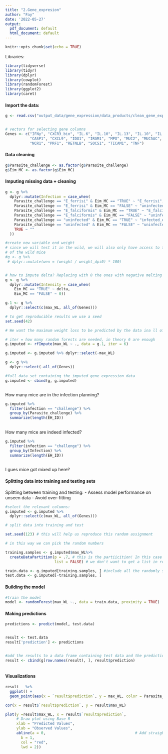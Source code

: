 ```yaml
---
title: "2.Gene_expresion"
author: "Fay"
date: '2022-05-27'
output:
  pdf_document: default
  html_document: default
---
```


```r
knitr::opts_chunk$set(echo = TRUE)
```

Libraries:
```r
library(tidyverse)
library(tidyr)
library(dplyr)
library(cowplot)
library(randomForest)
library(ggplot2)
library(caret)
```


#### Import the data:

```r
g <- read.csv("output_data/gene_expression/data_products/clean_gene_expression.csv")


# vectors for selecting gene columns
Genes <- c("IFNy", "CXCR3_bio", "IL.6", "IL.10", "IL.13", "IL.10", "IL.13", "IL1RN", 
           "CASP1", "CXCL9", "IDO1", "IRGM1", "MPO", "MUC2", "MUC5AC", "MYD88", 
           "NCR1", "PRF1", "RETNLB", "SOCS1", "TICAM1", "TNF")

```



#### Data cleaning

```r
g$Parasite_challenge <- as.factor(g$Parasite_challenge)
g$Eim_MC <- as.factor(g$Eim_MC)

```

#### Imputing missing data + cleaning
```r
g <- g %>%
  dplyr::mutate(Infection = case_when(
    Parasite_challenge == "E_ferrisi" & Eim_MC == "TRUE" ~ "E_ferrisi",
    Parasite_challenge == "E_ferrisi" & Eim_MC == "FALSE" ~ "uninfected",
    Parasite_challenge == "E_falciformis" & Eim_MC == "TRUE" ~ "E_falciformis",
    Parasite_challenge == "E_falciformis" & Eim_MC == "FALSE" ~ "uninfected",
    Parasite_challenge == "uninfected" & Eim_MC == "TRUE" ~ "infected_eimeria",
    Parasite_challenge == "uninfected" & Eim_MC == "FALSE" ~ "uninfected",
    TRUE ~ ""
  ))

#create new variable end weight 
# since we will test it in the wild, we will also only have access to the end weight 
# of the wild mice 
#g <- g %>% 
 # dplyr::mutate(wen = (weight / weight_dpi0) * 100)


# how to impute delta? Replacing with 0 the ones with negative melting curve
g <- g %>%
  dplyr::mutate(Intensity = case_when(
    Eim_MC == "TRUE" ~ delta,
    Eim_MC == "FALSE" ~ 0))

g.1 <- g %>%
  dplyr::select(c(max_WL, all_of(Genes)))

# to get reproducible results we use a seed
set.seed(42)

# We want the maximum weight loss to be predicted by the data ina ll of the other columns

# iter = how many random forests are needed, in theory 6 are enough
g.imputed <- rfImpute(max_WL ~ ., data = g.1, iter = 6)

g.imputed <- g.imputed %>% dplyr::select(-max_WL)

g <- g %>% 
  dplyr::select(-all_of(Genes)) 

#full data set containing the imputed gene expression data
g.imputed <- cbind(g, g.imputed)



```

How many mice are in the infection planning?
```r
g.imputed %>% 
  filter(infection == "challenge") %>%
  group_by(Parasite_challenge) %>%
  summarize(length(EH_ID))
  
```
How many mice are indeed infected?

```r
g.imputed %>% 
  filter(infection == "challenge") %>%
  group_by(Infection) %>%
  summarize(length(EH_ID))
  
```
I gues mice got mixed up here?

#### Splitting data into training and testing sets 
Splitting between training and testing:
- Assess model performance on unseen data
- Avoid over-fitting 


```r
#select the relevant columns:
g.imputed <- g.imputed %>%
  dplyr::select(c(max_WL, all_of(Genes)))

# split data into training and test

set.seed(123) # this will help us reproduce this random assignment

# in this way we can pick the random numbers

training.samples <- g.imputed$max_WL%>%
  createDataPartition(p = .7, # this is the partiicition! In this case 0.7 = training data and 0.3 = testing
                      list = FALSE) # we don't want to get a list in return

train.data <- g.imputed[training.samples, ] #include all the randomly selected rows
test.data <- g.imputed[-training.samples, ] 


```

#### Building the model

```r
#train the model
model <- randomForest(max_WL ~., data = train.data, proximity = TRUE)

```

#### Making predictions
```r
predictions <- predict(model, test.data)


result <- test.data
result['prediction'] <- predictions


#add the results to a data frame containing test data and the prediction
result <- cbind(g[row.names(result), ], result$prediction)



```

#### Visualizations
```r
result   %>%
  ggplot() +
  geom_point(aes(x = `result$prediction`, y = max_WL, color = Parasite_challenge)) 
```
```r
cor(x = result$`result$prediction`, y = result$max_WL)
```


```r
plot(y =result$max_WL, x = result$`result$prediction`, 
     # Draw plot using Base R
     xlab = "Predicted Values",
     ylab = "Observed Values", 
     abline(a = 0,                                        # Add straight line
       b = 1,
       col = "red",
       lwd = 2))
```


